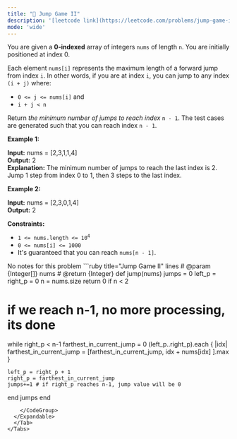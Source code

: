 ```yaml
---
title: "🧀 Jump Game II"
description: '[leetcode link](https://leetcode.com/problems/jump-game-ii/description/)'
mode: 'wide'
---
```

<Tabs>
  <Tab title="Question" icon="circle-question" iconType="regular">
    <Card>
      <p>You are given a <strong>0-indexed</strong> array of integers <code>nums</code> of length <code>n</code>. You are initially positioned at&nbsp;index 0.</p>  <p>Each element <code>nums[i]</code> represents the maximum length of a forward jump from index <code>i</code>. In other words, if you are at index <code>i</code>, you can jump to any index <code>(i + j)</code>&nbsp;where:</p>  <ul>  <li><code>0 &lt;= j &lt;= nums[i]</code> and</li>  <li><code>i + j &lt; n</code></li> </ul>  <p>Return <em>the minimum number of jumps to reach index </em><code>n - 1</code>. The test cases are generated such that you can reach index&nbsp;<code>n - 1</code>.</p>   <p><strong class="example">Example 1:</strong></p>   <strong>Input:</strong> nums = [2,3,1,1,4] <br/> <strong>Output:</strong> 2 <br/> <strong>Explanation:</strong> The minimum number of jumps to reach the last index is 2. Jump 1 step from index 0 to 1, then 3 steps to the last index.   <p><strong class="example">Example 2:</strong></p>   <strong>Input:</strong> nums = [2,3,0,1,4] <br/> <strong>Output:</strong> 2    <p><strong>Constraints:</strong></p>  <ul>  <li><code>1 &lt;= nums.length &lt;= 10<sup>4</sup></code></li>  <li><code>0 &lt;= nums[i] &lt;= 1000</code></li>  <li>It&#39;s guaranteed that you can reach <code>nums[n - 1]</code>.</li> </ul> 
    </Card>
  </Tab>
  <Tab title="Solution" icon="lightbulb" iconType="regular" >
    <Card>
      No notes for this problem
</Card>
  <Expandable title="code">
    <CodeGroup dropdown>
```ruby title="Jump Game II" lines
# @param {Integer[]} nums
# @return {Integer}
def jump(nums)
  jumps = 0
  left_p = right_p = 0
  n = nums.size
  return 0 if n < 2
  
  # if we reach n-1, no more processing, its done
  while right_p < n-1
    farthest_in_current_jump  = 0
    (left_p..right_p).each { |idx| farthest_in_current_jump = [farthest_in_current_jump, idx + nums[idx] ].max }
    
    left_p = right_p + 1
    right_p = farthest_in_current_jump
    jumps+=1 # if right_p reaches n-1, jump value will be 0
  end
  jumps
end
```
    </CodeGroup>
  </Expandable>
  </Tab>
</Tabs>